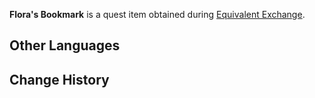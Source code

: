 {{Item Infobox
|id           = 100543
|image        = Item Quest Gift.png
|type         = Quest Items
|description  = A bookmark given to you by [[Flora]]. Made from a dried-out [[Windwheel Aster]], even in its box you barely notice the weight of it.
|source1      = Given during [[Equivalent Exchange]]
}}
'''Flora's Bookmark''' is a quest item obtained during [[Equivalent Exchange]].

==Other Languages==
{{Other Languages|default_hidden = 1
|en      = Flora's Bookmark
|zhs     = 芙萝拉的书签
|zhs_rm  = Fúluólā de Shūqiān
|zht     = 芙蘿拉的書籤
|zht_rm  = Fúluólā de Shūqiān
|ja      = フローラのしおり
|ja_rm   = Furoora no Shiori
|ko      = 플로라의 책갈피
|ko_rm   = 
|es      = Marcapáginas de Flora
|fr      = Marque-page de Flora
|ru      = Закладка Флоры
|th      = ที่คั่นหนังสือของ Flora
|th_rm   = Thi Khan Nangsue khong Flora
|vi      = Giấy nhớ của Flora
|de      = Floras Lesezeichen
|id      = Pembatas Buku Flora
|pt      = Marca-páginas de Flora
}}

==Change History==
{{Change History|1.0}}